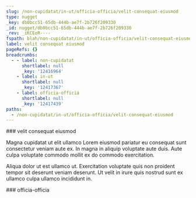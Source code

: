 ```yaml
---
slug: /non-cupidatat/in-ut/officia-officia/velit-consequat-eiusmod
type: nugget
_key: db0bcc51-65db-444b-ae7f-2b726f209330
_id: nugget/db0bcc51-65db-444b-ae7f-2b726f209330
_rev: _iKCEoR----
fspath: blah/non-cupidatat/in-ut/officia-officia/velit-consequat-eiusmod.md
label: velit consequat eiusmod
pageRefs: {}
breadcrumbs:
  - - label: non-cupidatat
      shortlabel: null
      _key: '12416964'
    - label: in-ut
      shortlabel: null
      _key: '12417367'
    - label: officia-officia
      shortlabel: null
      _key: '12417439'
paths:
  - /non-cupidatat/in-ut/officia-officia/velit-consequat-eiusmod
---
```


<NuggetArea>
<Nugget slug="/non-cupidatat/in-ut/officia-officia/velit-consequat-eiusmod" type="nugget" _key="db0bcc51-65db-444b-ae7f-2b726f209330" _id="nugget/db0bcc51-65db-444b-ae7f-2b726f209330" _rev="_iKCEoR----" fspath="blah/non-cupidatat/in-ut/officia-officia/velit-consequat-eiusmod.md" label="velit consequat eiusmod" paths="/non-cupidatat/in-ut/officia-officia/velit-consequat-eiusmod">
<NuggetBody>
### velit consequat eiusmod

Magna cupidatat ut elit ullamco Lorem eiusmod pariatur eu consequat sunt consectetur veniam aute ex. In magna in aliquip voluptate aute duis. Aute culpa voluptate commodo mollit ex do commodo exercitation.

Aliqua dolor ut est ullamco ut. Exercitation voluptate quis non proident tempor sit deserunt veniam deserunt. Ut velit in irure quis nostrud sunt ex ullamco culpa ullamco incididunt in.

</NuggetBody>
<Breadcrumbs>
<Crumbs>
<Crumb _key="12416964" label="non-cupidatat" /><Crumb _key="12417367" label="in-ut" /><Crumb _key="12417439" label="officia-officia" />
</Crumbs>
</Breadcrumbs>
</Nugget>

<NuggetsInbound>
</NuggetsInbound>
<NuggetsOutbound>
</NuggetsOutbound>
</NuggetArea>
<PassagesInbound>
<Passage direction="inbound" type="passage" _key="12417439" _id="passage/12417439" _rev="_iKCEoQ6---" label="officia-officia" passage="officia-officia" fspath="blah/non-cupidatat/in-ut/officia-officia" paths="/non-cupidatat/in-ut/officia-officia" slug="/non-cupidatat/in-ut/officia-officia">
<NuggetBody>
### officia-officia

</NuggetBody>
<Breadcrumbs>
<Crumbs>
<Crumb _key="12416964" label="non-cupidatat" /><Crumb _key="12417367" label="in-ut" />
</Crumbs>
</Breadcrumbs>
</Passage>

</PassagesInbound>
<PassagesOutbound>
</PassagesOutbound>